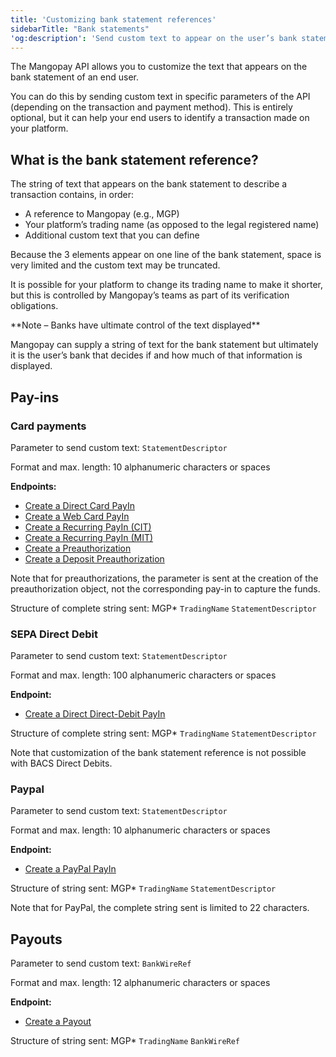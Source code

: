 ```yaml
---
title: 'Customizing bank statement references'
sidebarTitle: "Bank statements" 
'og:description': 'Send custom text to appear on the user’s bank statement for a payment on your platform.'  
---
```


The Mangopay API allows you to customize the text that appears on the bank statement of an end user.  

You can do this by sending custom text in specific parameters of the API (depending on the transaction and payment method). This is entirely optional, but it can help your end users to identify a transaction made on your platform.  

## What is the bank statement reference?  

The string of text that appears on the bank statement to describe a transaction contains, in order:  
- A reference to Mangopay (e.g., MGP)  
- Your platform’s trading name (as opposed to the legal registered name)  
- Additional custom text that you can define  

Because the 3 elements appear on one line of the bank statement, space is very limited and the custom text may be truncated.  

It is possible for your platform to change its trading name to make it shorter, but this is controlled by Mangopay’s teams as part of its verification obligations.  

<Note>  
**Note – Banks have ultimate control of the text displayed** 
  
Mangopay can supply a string of text for the bank statement but ultimately it is the user’s bank that decides if and how much of that information is displayed.  
</Note>  

## Pay-ins  

### Card payments  

Parameter to send custom text: `StatementDescriptor`  

Format and max. length: 10 alphanumeric characters or spaces  

**Endpoints:**  
- [Create a Direct Card PayIn](/api-reference/direct-card-payins/create-direct-card-payin)  
- [Create a Web Card PayIn](/api-reference/web-card-payins/create-web-card-payin)  
- [Create a Recurring PayIn (CIT)](/api-reference/recurring-card-payins/create-recurring-payin-cit)  
- [Create a Recurring PayIn (MIT)](/api-reference/recurring-card-payins/create-recurring-payin-mit)  
- [Create a Preauthorization](/api-reference/preauthorizations/create-preauthorization)  
- [Create a Deposit Preauthorization](/api-reference/deposit-preauthorizations/create-deposit-preauthorization)

Note that for preauthorizations, the parameter is sent at the creation of the preauthorization object, not the corresponding pay-in to capture the funds.  

Structure of complete string sent:<Info> MGP* `TradingName` `StatementDescriptor`</Info>  

### SEPA Direct Debit  

Parameter to send custom text: `StatementDescriptor`  

Format and max. length: 100 alphanumeric characters or spaces  

**Endpoint:** 
- [Create a Direct Direct-Debit PayIn](/api-reference/direct-debit-payins/create-direct-debit-payin)

Structure of complete string sent: <Info> MGP* `TradingName` `StatementDescriptor`</Info>  

Note that customization of the bank statement reference is not possible with BACS Direct Debits.  

### Paypal  

Parameter to send custom text: `StatementDescriptor`  

Format and max. length: 10 alphanumeric characters or spaces  

**Endpoint:**
- [Create a PayPal PayIn](/api-reference/paypal/create-paypal-payin)

Structure of string sent:<Info> MGP* `TradingName` `StatementDescriptor`</Info>  

Note that for PayPal, the complete string sent is limited to 22 characters.  

## Payouts  

Parameter to send custom text: `BankWireRef`  

Format and max. length: 12 alphanumeric characters or spaces  

**Endpoint:** 
- [Create a Payout](/api-reference/payouts/create-payout)

Structure of string sent: <Info> MGP* `TradingName` `BankWireRef`</Info>